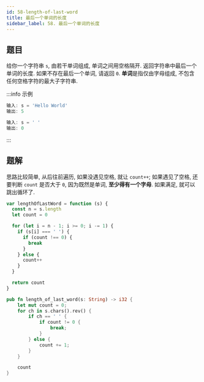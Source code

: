 ```yaml
---
id: 58-length-of-last-word
title: 最后一个单词的长度
sidebar_label: 58. 最后一个单词的长度
---
```


## 题目

给你一个字符串 `s`, 由若干单词组成, 单词之间用空格隔开. 返回字符串中最后一个单词的长度. 如果不存在最后一个单词, 请返回 `0`. **单词**是指仅由字母组成, 不包含任何空格字符的最大子字符串.

:::info 示例

```ts
输入: s = 'Hello World'
输出: 5
```

```ts
输入: s = ' '
输出: 0
```

:::

## 题解


<Tabs>
  <TabItem value="JavaScript" label="JavaScript">

思路比较简单, 从后往前遍历, 如果没遇见空格, 就让 `count++`; 如果遇见了空格, 还要判断 `count` 是否大于 `0`, 
因为既然是单词, **至少得有一个字母**. 如果满足, 就可以跳出循环了. 

```ts
var lengthOfLastWord = function (s) {
  const n = s.length
  let count = 0

  for (let i = n - 1; i >= 0; i -= 1) {
    if (s[i] === ' ') {
      if (count !== 0) {
        break
      }
    } else {
      count++
    }
  }

  return count
}
```

</TabItem>
<TabItem value="Rust" label="Rust">

```rust
pub fn length_of_last_word(s: String) -> i32 {
    let mut count = 0;
    for ch in s.chars().rev() {
        if ch == ' ' {
            if count != 0 {
                break;
            }
        } else {
            count += 1;
        }
    }

    count
}
```

</TabItem>
</Tabs>
